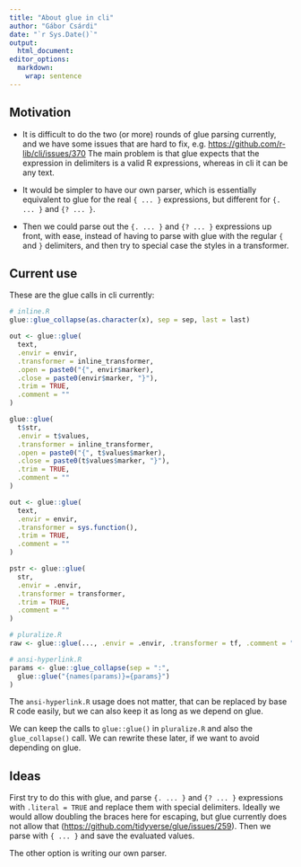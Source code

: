 ```yaml
---
title: "About glue in cli"
author: "Gábor Csárdi"
date: "`r Sys.Date()`"
output:
  html_document:
editor_options:
  markdown:
    wrap: sentence
---
```


## Motivation

-   It is difficult to do the two (or more) rounds of glue parsing currently, and we have some issues that are hard to fix, e.g. <https://github.com/r-lib/cli/issues/370> The main problem is that glue expects that the expression in delimiters is a valid R expressions, whereas in cli it can be any text.

-   It would be simpler to have our own parser, which is essentially equivalent to glue for the real `{ ... }` expressions, but different for `{. ... }` and `{? ... }`.

-   Then we could parse out the `{. ... }` and `{? ... }` expressions up front, with ease, instead of having to parse with glue with the regular `{` and `}` delimiters, and then try to special case the styles in a transformer.

## Current use

These are the glue calls in cli currently:

``` r
# inline.R
glue::glue_collapse(as.character(x), sep = sep, last = last)

out <- glue::glue(
  text,
  .envir = envir,
  .transformer = inline_transformer,
  .open = paste0("{", envir$marker),
  .close = paste0(envir$marker, "}"),
  .trim = TRUE,
  .comment = ""
)

glue::glue(
  t$str,
  .envir = t$values,
  .transformer = inline_transformer,
  .open = paste0("{", t$values$marker),
  .close = paste0(t$values$marker, "}"),
  .trim = TRUE,
  .comment = ""
)

out <- glue::glue(
  text,
  .envir = envir,
  .transformer = sys.function(),
  .trim = TRUE,
  .comment = ""
)

pstr <- glue::glue(
  str,
  .envir = .envir,
  .transformer = transformer,
  .trim = TRUE,
  .comment = ""
)

# pluralize.R
raw <- glue::glue(..., .envir = .envir, .transformer = tf, .comment = "")

# ansi-hyperlink.R
params <- glue::glue_collapse(sep = ":",
  glue::glue("{names(params)}={params}")
)
```

The `ansi-hyperlink.R` usage does not matter, that can be replaced by base R code easily, but we can also keep it as long as we depend on glue.

We can keep the calls to `glue::glue()` in `pluralize.R` and also the `glue_collapse()` call.
We can rewrite these later, if we want to avoid depending on glue.

## Ideas

First try to do this with glue, and parse `{. ... }` and `{? ... }` expressions with `.literal = TRUE` and replace them with special delimiters.
Ideally we would allow doubling the braces here for escaping, but glue currently does not allow that (<https://github.com/tidyverse/glue/issues/259>).
Then we parse with `{ ... }` and save the evaluated values.

The other option is writing our own parser.
